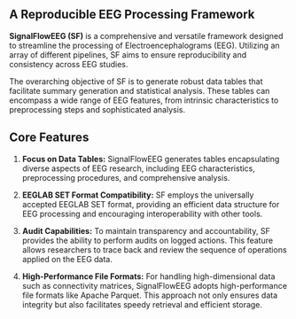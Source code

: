 ## A Reproducible EEG Processing Framework

**SignalFlowEEG (SF)** is a comprehensive and versatile framework designed to streamline the processing of Electroencephalograms (EEG). Utilizing an array of different pipelines, SF aims to ensure reproducibility and consistency across EEG studies.

The overarching objective of SF is to generate robust data tables that facilitate summary generation and statistical analysis. These tables can encompass a wide range of EEG features, from intrinsic characteristics to preprocessing steps and sophisticated analysis.

## Core Features

1. **Focus on Data Tables:** 
    SignalFlowEEG generates tables encapsulating diverse aspects of EEG research, including EEG characteristics, preprocessing procedures, and comprehensive analysis.

2. **EEGLAB SET Format Compatibility:** 
    SF employs the universally accepted EEGLAB SET format, providing an efficient data structure for EEG processing and encouraging interoperability with other tools.

3. **Audit Capabilities:** 
    To maintain transparency and accountability, SF provides the ability to perform audits on logged actions. This feature allows researchers to trace back and review the sequence of operations applied on the EEG data.

4. **High-Performance File Formats:** 
    For handling high-dimensional data such as connectivity matrices, SignalFlowEEG adopts high-performance file formats like Apache Parquet. This approach not only ensures data integrity but also facilitates speedy retrieval and efficient storage.